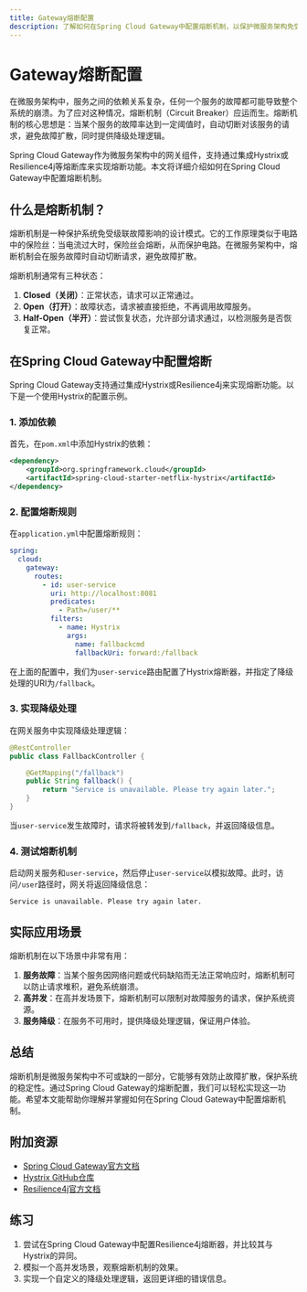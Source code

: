 ```yaml
---
title: Gateway熔断配置
description: 了解如何在Spring Cloud Gateway中配置熔断机制，以保护微服务架构免受故障影响。
---
```


# Gateway熔断配置

在微服务架构中，服务之间的依赖关系复杂，任何一个服务的故障都可能导致整个系统的崩溃。为了应对这种情况，熔断机制（Circuit Breaker）应运而生。熔断机制的核心思想是：当某个服务的故障率达到一定阈值时，自动切断对该服务的请求，避免故障扩散，同时提供降级处理逻辑。

Spring Cloud Gateway作为微服务架构中的网关组件，支持通过集成Hystrix或Resilience4j等熔断库来实现熔断功能。本文将详细介绍如何在Spring Cloud Gateway中配置熔断机制。

## 什么是熔断机制？

熔断机制是一种保护系统免受级联故障影响的设计模式。它的工作原理类似于电路中的保险丝：当电流过大时，保险丝会熔断，从而保护电路。在微服务架构中，熔断机制会在服务故障时自动切断请求，避免故障扩散。

熔断机制通常有三种状态：
1. **Closed（关闭）**：正常状态，请求可以正常通过。
2. **Open（打开）**：故障状态，请求被直接拒绝，不再调用故障服务。
3. **Half-Open（半开）**：尝试恢复状态，允许部分请求通过，以检测服务是否恢复正常。

## 在Spring Cloud Gateway中配置熔断

Spring Cloud Gateway支持通过集成Hystrix或Resilience4j来实现熔断功能。以下是一个使用Hystrix的配置示例。

### 1. 添加依赖

首先，在`pom.xml`中添加Hystrix的依赖：

```xml
<dependency>
    <groupId>org.springframework.cloud</groupId>
    <artifactId>spring-cloud-starter-netflix-hystrix</artifactId>
</dependency>
```

### 2. 配置熔断规则

在`application.yml`中配置熔断规则：

```yaml
spring:
  cloud:
    gateway:
      routes:
        - id: user-service
          uri: http://localhost:8081
          predicates:
            - Path=/user/**
          filters:
            - name: Hystrix
              args:
                name: fallbackcmd
                fallbackUri: forward:/fallback
```

在上面的配置中，我们为`user-service`路由配置了Hystrix熔断器，并指定了降级处理的URI为`/fallback`。

### 3. 实现降级处理

在网关服务中实现降级处理逻辑：

```java
@RestController
public class FallbackController {

    @GetMapping("/fallback")
    public String fallback() {
        return "Service is unavailable. Please try again later.";
    }
}
```

当`user-service`发生故障时，请求将被转发到`/fallback`，并返回降级信息。

### 4. 测试熔断机制

启动网关服务和`user-service`，然后停止`user-service`以模拟故障。此时，访问`/user`路径时，网关将返回降级信息：

```plaintext
Service is unavailable. Please try again later.
```

## 实际应用场景

熔断机制在以下场景中非常有用：
1. **服务故障**：当某个服务因网络问题或代码缺陷而无法正常响应时，熔断机制可以防止请求堆积，避免系统崩溃。
2. **高并发**：在高并发场景下，熔断机制可以限制对故障服务的请求，保护系统资源。
3. **服务降级**：在服务不可用时，提供降级处理逻辑，保证用户体验。

## 总结

熔断机制是微服务架构中不可或缺的一部分，它能够有效防止故障扩散，保护系统的稳定性。通过Spring Cloud Gateway的熔断配置，我们可以轻松实现这一功能。希望本文能帮助你理解并掌握如何在Spring Cloud Gateway中配置熔断机制。

## 附加资源

- [Spring Cloud Gateway官方文档](https://spring.io/projects/spring-cloud-gateway)
- [Hystrix GitHub仓库](https://github.com/Netflix/Hystrix)
- [Resilience4j官方文档](https://resilience4j.readme.io/)

## 练习

1. 尝试在Spring Cloud Gateway中配置Resilience4j熔断器，并比较其与Hystrix的异同。
2. 模拟一个高并发场景，观察熔断机制的效果。
3. 实现一个自定义的降级处理逻辑，返回更详细的错误信息。
